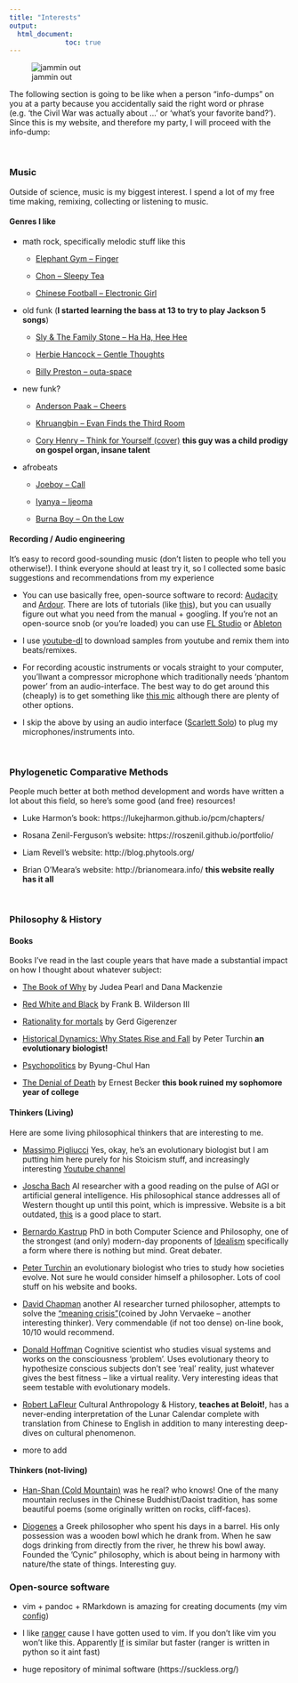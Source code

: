 ```yaml
---
title: "Interests"
output: 
  html_document:
              toc: true
---
```

![jammin out](bass.jpg)

The following section is going to be like when a person "info-dumps" on you at a party because you accidentally said the right word or phrase (e.g. 'the Civil War was actually about ...' or 'what's your favorite band?'). Since this is my website, and therefore my party, I will proceed with the info-dump:

<br> 

### Music 

Outside of science, music is my biggest interest. I spend a lot of my free time making, remixing, collecting or listening to music. 

#### Genres I like 

* math rock, specifically melodic stuff like this

  - [Elephant Gym -- Finger](https://www.youtube.com/watch?v=bikIdnMf2gs)
  
  - [Chon -- Sleepy Tea](https://www.youtube.com/watch?v=0pdfn4KmPk4)
  
  - [Chinese Football -- Electronic Girl](https://www.youtube.com/watch?v=X2goYUJpq9k)
  
* old funk (**I started learning the bass at 13 to try to play Jackson 5 songs**)

  - [Sly & The Family Stone -- Ha Ha, Hee Hee](https://www.youtube.com/watch?v=m0GjKyAEePk)
  
  - [Herbie Hancock -- Gentle Thoughts ](https://www.youtube.com/watch?v=CgowvFGzIvA)
  
  - [Billy Preston -- outa-space](https://www.youtube.com/watch?v=uQaS9kJc-O4)
  
* new funk?

  - [Anderson Paak -- Cheers](https://www.youtube.com/watch?v=_z58W1-uGio)
  
  - [Khruangbin -- Evan Finds the Third Room](https://www.youtube.com/watch?v=5YkmBaoKBS0)
  
  - [Cory Henry -- Think for Yourself (cover)](https://www.youtube.com/watch?v=B9JUr4JTuJo) **this guy was a child prodigy on gospel organ, insane talent**
  
* afrobeats
  
  - [Joeboy -- Call](https://www.youtube.com/watch?v=ZUSnoIpevMM)
  - [Iyanya -- Ijeoma](https://www.youtube.com/watch?v=P-r9_jpXtPw)
  
  - [Burna Boy -- On the Low](https://www.youtube.com/watch?v=UFsskuvj8GQ)
  
#### Recording / Audio engineering 

It's easy to record good-sounding music (don't listen to people who tell you otherwise!). I think everyone should at least try it, so I collected some basic suggestions and recommendations from my experience

* You can use basically free, open-source software to record: [Audacity](https://www.audacityteam.org/) and [Ardour](https://ardour.org/). There are lots of tutorials (like [this](https://www.youtube.com/watch?v=iQM12Rx0Hf0)), but you can usually figure out what you need from the manual + googling. If you're not an open-source snob (or you're loaded) you can use [FL Studio](https://www.image-line.com/) or [Ableton](https://www.ableton.com/en/)

* I use [youtube-dl](https://ytdl-org.github.io/youtube-dl/index.html) to download samples from youtube and remix them into beats/remixes. 

* For recording acoustic instruments or vocals straight to your computer, you'llwant a compressor microphone which traditionally needs 'phantom power' from an audio-interface. The best way to do get around this (cheaply) is to get something like [this mic](https://www.amazon.com/Audio-Technica-ATR2500x-USB-Condenser-Microphone-ATR/dp/B07ZPC2FMQ/ref=pd_lpo_267_t_2/141-7695160-3538928?_encoding=UTF8&pd_rd_i=B07ZPC2FMQ&pd_rd_r=d24b545a-d0d5-4c69-8d7e-a287bb0467dc&pd_rd_w=xvZ9L&pd_rd_wg=n4Hgp&pf_rd_p=7b36d496-f366-4631-94d3-61b87b52511b&pf_rd_r=0QZECGNG0YQMWCZC27HN&psc=1&refRID=0QZECGNG0YQMWCZC27HN) although there are plenty of other options.

* I skip the above by using an audio interface ([Scarlett Solo](https://focusrite.com/en/usb-audio-interface/scarlett/scarlett-solo)) to plug my microphones/instruments into. 

<br>

### Phylogenetic Comparative Methods 

People much better at both method development and words have written a lot about this field, so here's some good (and free) resources! 

* Luke Harmon's book: https://lukejharmon.github.io/pcm/chapters/

* Rosana Zenil-Ferguson's website: https://roszenil.github.io/portfolio/

* Liam Revell's website: http://blog.phytools.org/

* Brian O'Meara's website: http://brianomeara.info/ **this website really has it all**

<br>

### Philosophy & History

#### Books 

Books I've read in the last couple years that have made a substantial impact on how I thought about whatever subject:

* [The Book of Why](http://bayes.cs.ucla.edu/WHY/) by Judea Pearl and Dana Mackenzie

* [Red White and Black](https://www.dukeupress.edu/red-white-and-black) by Frank B. Wilderson III

* [Rationality for mortals](https://psycnet.apa.org/record/2008-04868-000) by Gerd Gigerenzer

* [Historical Dynamics: Why States Rise and Fall](https://www.jstor.org/stable/j.ctt1wf4d45) by Peter Turchin **an evolutionary biologist!**

* [Psychopolitics](https://www.penguinrandomhouse.com/books/557122/psychopolitics-by-byung-chul-han/) by Byung-Chul Han

* [The Denial of Death](https://en.wikipedia.org/wiki/The_Denial_of_Death) by Ernest Becker **this book ruined my sophomore year of college**

#### Thinkers (Living)
Here are some living philosophical thinkers that are interesting to me. 

* [Massimo Pigliucci](https://massimopigliucci.com/) Yes, okay, he's an evolutionary biologist but I am putting him here purely for his Stoicism stuff, and increasingly interesting [Youtube channel](https://www.youtube.com/user/MassimoPigliucci)

* [Joscha Bach](http://bach.ai/) AI researcher with a good reading on the pulse of AGI or artificial general intelligence. His philosophical stance addresses all of Western thought up until this point, which is impressive. Website is a bit outdated, [this](https://www.youtube.com/watch?v=e3K5UxWRRuY) is a good place to start. 

* [Bernardo Kastrup](https://www.bernardokastrup.com/)  PhD in both Computer Science and Philosophy, one of the strongest (and only) modern-day proponents of [Idealism](https://en.wikipedia.org/wiki/Idealism) specifically a form where there is nothing but mind. Great debater.

* [Peter Turchin](http://peterturchin.com/) an evolutionary biologist who tries to study how societies evolve. Not sure he would consider himself a philosopher. Lots of cool stuff on his website and books.

* [David Chapman](https://meaningness.com/) another AI researcher turned philosopher, attempts to solve the ["meaning crisis"](https://awakeningfromthemeaningcrisis.com/)(coined by John Vervaeke -- another interesting thinker). Very commendable (if not too dense) on-line book, 10/10 would recommend.

* [Donald Hoffman](https://www.cogsci.uci.edu/~ddhoff/) Cognitive scientist who studies visual systems and works on the consciousness 'problem'. Uses evolutionary theory to hypothesize conscious subjects don't see 'real' reality, just whatever gives the best fitness -- like a virtual reality. Very interesting ideas that seem testable with evolutionary models.

* [Robert LaFleur](http://robert-lafleur.blogspot.com/) Cultural Anthropology & History, **teaches at Beloit!**, has a never-ending interpretation of the Lunar Calendar complete with translation from Chinese to English in addition to many interesting deep-dives on cultural phenomenon.

* more to add

#### Thinkers (not-living) 


* [Han-Shan (Cold Mountain)](https://en.wikipedia.org/wiki/Hanshan_(poet)) was he real? who knows! One of the many mountain recluses in the Chinese Buddhist/Daoist tradition, has some beautiful poems (some originally written on rocks, cliff-faces).

* [Diogenes](https://en.wikipedia.org/wiki/Diogenes) a Greek philosopher who spent his days in a barrel. His only possession was a wooden bowl which he drank from. When he saw dogs drinking from directly from the river, he threw his bowl away. Founded the 'Cynic" philosophy, which is about being in harmony with nature/the state of things. Interesting guy.


### Open-source software

* vim + pandoc + RMarkdown is amazing for creating documents (my vim [config](https://github.com/nbone455/personal-config))

* I like [ranger](https://ranger.github.io/) cause I have gotten used to vim. If you don't like vim you won't like this. Apparently [lf](https://github.com/gokcehan/lf) is similar but faster (ranger is written in python so it aint fast)

* huge repository of minimal software (https://suckless.org/)

